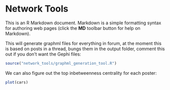 Network Tools
========================================================

This is an R Markdown document. Markdown is a simple formatting syntax for authoring web pages (click the **MD** toolbar button for help on Markdown).


This will generate graphml files for everything in forum, at the moment this is based on posts in a thread, bungs them in the output folder, comment this out if you don't want the Gephi files:

```r
source("network_tools/graphml_generation_tool.R")
```

We can also figure out the top inbetweenness centrality for each poster:

```r
plot(cars)
```

